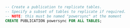```sql
-- Create a publication to replicate tables. 
-- Specify a subset of tables to replicate if required.
-- NOTE: this must be named "powersync" at the moment
CREATE PUBLICATION powersync FOR ALL TABLES;
```